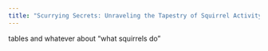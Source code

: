 ```yaml
---
title: "Scurrying Secrets: Unraveling the Tapestry of Squirrel Activity"
---
```


tables and whatever about "what squirrels do"